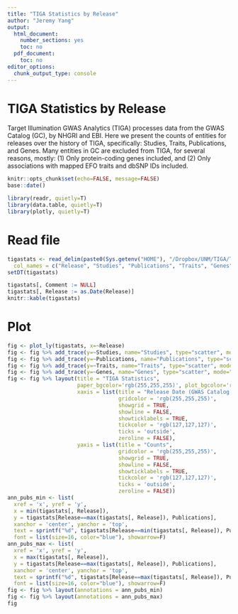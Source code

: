 ```yaml
---
title: "TIGA Statistics by Release"
author: "Jeremy Yang"
output:
  html_document:
    number_sections: yes
    toc: no
  pdf_document:
    toc: no
editor_options:
  chunk_output_type: console
---
```


# TIGA Statistics by Release

Target Illumination GWAS Analytics (TIGA) processes data from the GWAS Catalog (GC), by NHGRI and EBI. Here we present the counts of entities for releases over the history of TIGA, specifically: Studies, Traits, Publications, and Genes. Many entities in GC are excluded from TIGA, for several reasons, mostly: (1) Only protein-coding genes included, and (2) Only associations with mapped EFO traits and dbSNP IDs included.

```r
knitr::opts_chunk$set(echo=FALSE, message=FALSE)
base::date()
```

```r
library(readr, quietly=T)
library(data.table, quietly=T)
library(plotly, quietly=T)
```

# Read file

```r
tigastats <- read_delim(paste0(Sys.getenv("HOME"), "/Dropbox/UNM/TIGA/TIGA_Statistics.tsv"), delim="\t", skip=2,
  col_names = c("Release", "Studies", "Publications", "Traits", "Genes", "GC_Studies", "GC_Traits", "Comment"))
setDT(tigastats)

tigastats[, Comment := NULL]
tigastats[, Release := as.Date(Release)]
knitr::kable(tigastats)
```

# Plot

```r
fig <- plot_ly(tigastats, x=~Release)
fig <- fig %>% add_trace(y=~Studies, name="Studies", type="scatter", mode="lines+markers", line=list(shape="linear"), marker=list(size=15))
fig <- fig %>% add_trace(y=~Publications, name="Publications", type="scatter", mode="lines+markers", line=list(shape="linear"), marker=list(size=15)) 
fig <- fig %>% add_trace(y=~Traits, name="Traits", type="scatter", mode="lines+markers", line=list(shape="linear"), marker=list(size=15))
fig <- fig %>% add_trace(y=~Genes, name="Genes", type="scatter", mode="lines+markers", line=list(shape="linear"), marker=list(size=15))
fig <- fig %>% layout(title = "TIGA Statistics",
                      paper_bgcolor='rgb(255,255,255)', plot_bgcolor='rgb(229,229,229)',
                      xaxis = list(title = "Release Date (GWAS Catalog and TIGA)",
                                   gridcolor = 'rgb(255,255,255)',
                                   showgrid = TRUE,
                                   showline = FALSE,
                                   showticklabels = TRUE,
                                   tickcolor = 'rgb(127,127,127)',
                                   ticks = 'outside',
                                   zeroline = FALSE),
                      yaxis = list(title = "Counts",
                                   gridcolor = 'rgb(255,255,255)',
                                   showgrid = TRUE,
                                   showline = FALSE,
                                   showticklabels = TRUE,
                                   tickcolor = 'rgb(127,127,127)',
                                   ticks = 'outside',
                                   zeroline = FALSE))
ann_pubs_min <- list(
  xref = 'x', yref = 'y',
  x = min(tigastats[, Release]),
  y = tigastats[Release==max(tigastats[, Release]), Publications],
  xanchor = 'center', yanchor = 'top',
  text = sprintf("%d", tigastats[Release==min(tigastats[, Release]), Publications]),
  font = list(size=16, color="blue"), showarrow=F)
ann_pubs_max <- list(
  xref = 'x', yref = 'y',
  x = max(tigastats[, Release]),
  y = tigastats[Release==max(tigastats[, Release]), Publications],
  xanchor = 'center', yanchor = 'top',
  text = sprintf("%d", tigastats[Release==max(tigastats[, Release]), Publications]),
  font = list(size=16, color="blue"), showarrow=F)
fig <- fig %>% layout(annotations = ann_pubs_min)
fig <- fig %>% layout(annotations = ann_pubs_max)
fig
```
